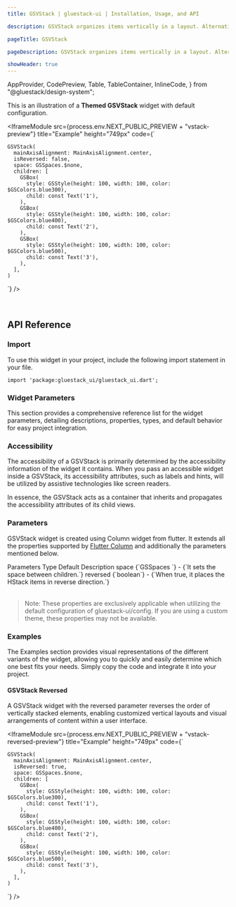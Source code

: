 ```yaml
---
title: GSVStack | gluestack-ui | Installation, Usage, and API

description: GSVStack organizes items vertically in a layout. Alternatively, you can use Column as an alias for GSVStack to achieve the same layout.

pageTitle: GSVStack

pageDescription: GSVStack organizes items vertically in a layout. Alternatively, you can use Column as an alias for GSVStack to achieve the same layout.

showHeader: true
---
```



  AppProvider,
  CodePreview,
  Table,
  TableContainer,
  InlineCode,
} from "@gluestack/design-system";

<Meta title="Components/Layout/VStack" />

This is an illustration of a **Themed GSVStack** widget with default configuration.

<IframeModule
  src={process.env.NEXT_PUBLIC_PREVIEW + "vstack-preview"}
  title="Example"
  height="749px"
  code={`

    GSVStack(
      mainAxisAlignment: MainAxisAlignment.center,
      isReversed: false,
      space: GSSpaces.$none,
      children: [
        GSBox(
          style: GSStyle(height: 100, width: 100, color: $GSColors.blue300),
          child: const Text('1'),
        ),
        GSBox(
          style: GSStyle(height: 100, width: 100, color: $GSColors.blue400),
          child: const Text('2'),
        ),
        GSBox(
          style: GSStyle(height: 100, width: 100, color: $GSColors.blue500),
          child: const Text('3'),
        ),
      ],
    )

`}
/>

<br />

## API Reference

### Import

To use this widget in your project, include the following import statement in your file.

```
import 'package:gluestack_ui/gluestack_ui.dart';
```

### Widget Parameters

This section provides a comprehensive reference list for the widget parameters, detailing descriptions, properties, types, and default behavior for easy project integration.

### Accessibility

The accessibility of a GSVStack is primarily determined by the accessibility information of the widget it contains. When you pass an accessible widget inside a GSVStack, its accessibility attributes, such as labels and hints, will be utilized by assistive technologies like screen readers.

In essence, the GSVStack acts as a container that inherits and propagates the accessibility attributes of its child views.

### Parameters

GSVStack widget is created using Column widget from flutter. It extends all the properties supported by [Flutter Column](https://api.flutter.dev/flutter/widgets/Column-class.html) and additionally the parameters mentioned below.

<AppProvider>
  <TableContainer>
    <Table>
      <Table.THead>
        <Table.TR>
          <Table.TH>
            <Table.TText>Parameters</Table.TText>
          </Table.TH>
          <Table.TH>
            <Table.TText>Type</Table.TText>
          </Table.TH>
          <Table.TH>
            <Table.TText>Default</Table.TText>
          </Table.TH>
          <Table.TH>
            <Table.TText>Description</Table.TText>
          </Table.TH>
        </Table.TR>
      </Table.THead>
      <Table.TBody>
        <Table.TR>
          <Table.TD>
            <Table.TText>
              <InlineCode>space</InlineCode>
            </Table.TText>
          </Table.TD>
          <Table.TD>
            <Table.TText>{`GSSpaces `}</Table.TText>
          </Table.TD>
          <Table.TD>
            <Table.TText>-</Table.TText>
          </Table.TD>
          <Table.TD>
            <Table.TText>{`It sets the space between children.`}</Table.TText>
          </Table.TD>
        </Table.TR>
        <Table.TR>
          <Table.TD>
            <Table.TText>
              <InlineCode>reversed</InlineCode>
            </Table.TText>
          </Table.TD>
          <Table.TD>
            <Table.TText>{`boolean`}</Table.TText>
          </Table.TD>
          <Table.TD>
            <Table.TText>-</Table.TText>
          </Table.TD>
          <Table.TD>
            <Table.TText>{`When true, it places the HStack items in reverse direction.`}</Table.TText>
          </Table.TD>
        </Table.TR>
      </Table.TBody>
    </Table>
  </TableContainer>
</AppProvider>

> Note: These properties are exclusively applicable when utilizing the default configuration of gluestack-ui/config. If you are using a custom theme, these properties may not be available.

### Examples

The Examples section provides visual representations of the different variants of the widget, allowing you to quickly and easily determine which one best fits your needs. Simply copy the code and integrate it into your project.

#### GSVStack Reversed

A GSVStack widget with the reversed parameter reverses the order of vertically stacked elements, enabling customized vertical layouts and visual arrangements of content within a user interface.

<IframeModule
  src={process.env.NEXT_PUBLIC_PREVIEW + "vstack-reversed-preview"}
  title="Example"
  height="749px"
  code={`

    GSVStack(
      mainAxisAlignment: MainAxisAlignment.center,
      isReversed: true,
      space: GSSpaces.$none,
      children: [
        GSBox(
          style: GSStyle(height: 100, width: 100, color: $GSColors.blue300),
          child: const Text('1'),
        ),
        GSBox(
          style: GSStyle(height: 100, width: 100, color: $GSColors.blue400),
          child: const Text('2'),
        ),
        GSBox(
          style: GSStyle(height: 100, width: 100, color: $GSColors.blue500),
          child: const Text('3'),
        ),
      ],
    )

`}
/>

<br />
